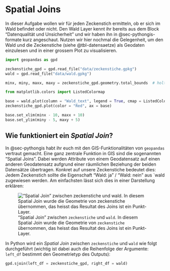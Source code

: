 

# Spatial Joins {#sec-spatialjoin}


In dieser Aufgabe wollen wir für jeden Zeckenstich ermitteln, ob er sich im Wald befindet oder nicht. Den Wald Layer kennt ihr bereits aus dem Block "Datenqualität und Unsicherheit" und wir haben ihn in @sec-pythongis-formate kurz angeschaut. Nutzen wir hier nochmal die Gelegenheit, um den Wald und die Zeckenstiche (siehe @tbl-datensaetze) als Geodaten einzulesen und in einer grossem Plot zu visualisieren.

```python

import geopandas as gpd

zeckenstiche_gpd = gpd.read_file("data/zeckenstiche.gpkg")
wald = gpd.read_file("data/wald.gpkg")

minx, miny, maxx, maxy = zeckenstiche_gpd.geometry.total_bounds  # holt die x und y min bzw. max werte und speichert diese in 4 variabeln

from matplotlib.colors import ListedColormap

base = wald.plot(column = "Wald_text", legend = True, cmap = ListedColormap(["green","lightgrey"]))
zeckenstiche_gpd.plot(color = "Red", ax = base)

base.set_xlim(minx - 10, maxx + 10) 
base.set_ylim(miny - 5, maxy + 5)
```

## Wie funktioniert ein *Spatial Join*?

In @sec-pythongis habt ihr euch mit den GIS-Funktionalitäten von `geopandas` vertraut gemacht. Eine ganz zentrale Funktion in GIS sind die sogenannten "Spatial Joins". Dabei werden Attribute von einem Geodatensatz auf einen anderen Geodatensatz aufgrund einer räumlichen Beziehung der beiden Datensätze übertragen. Konkret auf unsere Zeckenstiche bedeutet dies: Jedem Zeckenstich sollte die Eigenschaft "Wald: ja" / "Wald: nein" aus `wald zugewiesen werden. Am einfachsten lässt sich dies in einer Darstellung erklären:

!["Spatial Join" zwischen `zeckenstiche` und `wald`. In diesem Spatial Join wurde die Geometrie von `zeckenstiche` übernommen, das heisst das Resultat des Joins ist ein Punkt-Layer.](figures/spatialjoin.jpg){#fig-spatialjoin}


In Python wird ein *Spatial Join* zwischen `zeckenstiche` und `wald` wie folgt durchgeführt (wichtig ist dabei auch die Reihenfolge der Argumente: `left_df` bestimmt den Geometrietyp des Outputs):

```python
gpd.sjoin(left_df = zeckenstiche_gpd, right_df = wald)
```

